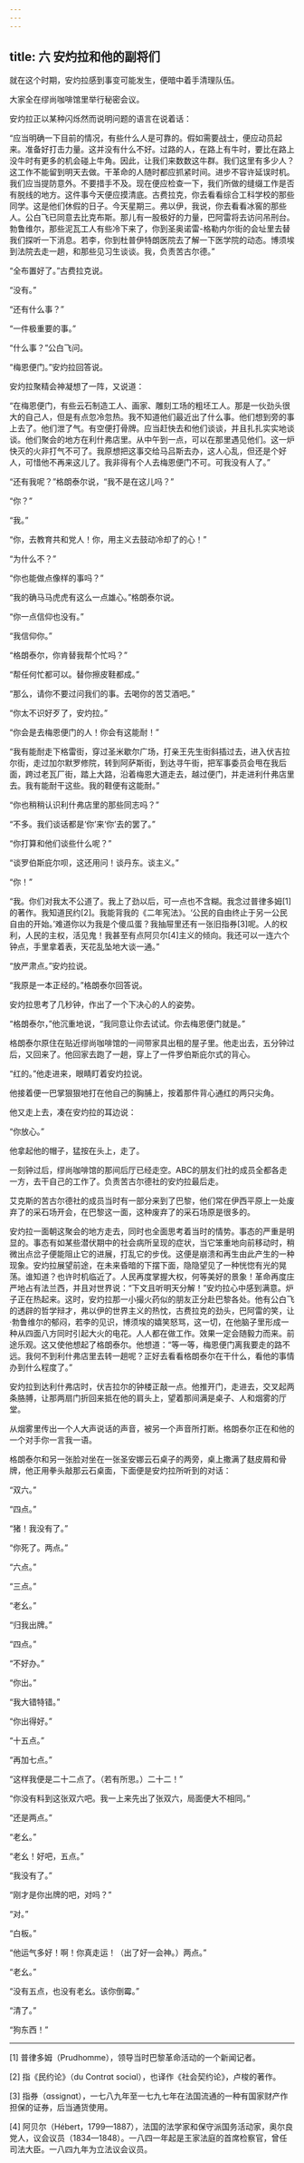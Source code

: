 ```yaml
---
---
---
```

title: 六 安灼拉和他的副将们
---




就在这个时期，安灼拉感到事变可能发生，便暗中着手清理队伍。

大家全在缪尚咖啡馆里举行秘密会议。

安灼拉正以某种闪烁然而说明问题的语言在说着话：

“应当明确一下目前的情况，有些什么人是可靠的。假如需要战士，便应动员起来。准备好打击力量。这并没有什么不好。过路的人，在路上有牛时，要比在路上没牛时有更多的机会碰上牛角。因此，让我们来数数这牛群。我们这里有多少人？这工作不能留到明天去做。干革命的人随时都应抓紧时间。进步不容许延误时机。我们应当提防意外。不要措手不及。现在便应检查一下，我们所做的缝缀工作是否有脱线的地方。这件事今天便应摸清底。古费拉克，你去看看综合工科学校的那些同学。这是他们休假的日子。今天星期三。弗以伊，我说，你去看看冰窖的那些人。公白飞已同意去比克布斯。那儿有一股极好的力量，巴阿雷将去访问吊刑台。勃鲁维尔，那些泥瓦工人有些冷下来了，你到圣奥诺雷-格勒内尔街的会址里去替我们探听一下消息。若李，你到杜普伊特朗医院去了解一下医学院的动态。博须埃到法院去走一趟，和那些见习生谈谈。我，负责苦古尔德。”

“全布置好了。”古费拉克说。

“没有。”

“还有什么事？”

“一件极重要的事。”

“什么事？”公白飞问。

“梅恩便门。”安灼拉回答说。

安灼拉聚精会神凝想了一阵，又说道：

“在梅恩便门，有些云石制造工人、画家、雕刻工场的粗坯工人。那是一伙劲头很大的自己人，但是有点忽冷忽热。我不知道他们最近出了什么事。他们想到旁的事上去了。他们泄了气。有空便打骨牌。应当赶快去和他们谈谈，并且扎扎实实地谈谈。他们聚会的地方在利什弗店里。从中午到一点，可以在那里遇见他们。这一炉快灭的火非打气不可了。我原想把这事交给马吕斯去办，这人心乱，但还是个好人，可惜他不再来这儿了。我非得有个人去梅恩便门不可。可我没有人了。”

“还有我呢？”格朗泰尔说，“我不是在这儿吗？”

“你？”

“我。”

“你，去教育共和党人！你，用主义去鼓动冷却了的心！”

“为什么不？”

“你也能做点像样的事吗？”

“我的确马马虎虎有这么一点雄心。”格朗泰尔说。

“你一点信仰也没有。”

“我信仰你。”

“格朗泰尔，你肯替我帮个忙吗？”

“帮任何忙都可以。替你擦皮鞋都成。”

“那么，请你不要过问我们的事。去喝你的苦艾酒吧。”

“你太不识好歹了，安灼拉。”

“你会是去梅恩便门的人！你会有这能耐！”

“我有能耐走下格雷街，穿过圣米歇尔广场，打亲王先生街斜插过去，进入伏吉拉尔街，走过加尔默罗修院，转到阿萨斯街，到达寻午街，把军事委员会甩在我后面，跨过老瓦厂街，踏上大路，沿着梅恩大道走去，越过便门，并走进利什弗店里去。我有能耐干这些。我的鞋便有这能耐。”

“你也稍稍认识利什弗店里的那些同志吗？”

“不多。我们谈话都是‘你’来‘你’去的罢了。”

“你打算和他们谈些什么呢？”

“谈罗伯斯庇尔呗，这还用问！谈丹东。谈主义。”

“你！”

“我。你们对我太不公道了。我上了劲以后，可一点也不含糊。我念过普律多姆[1]的著作。我知道民约[2]。我能背我的《二年宪法》。‘公民的自由终止于另一公民自由的开始。’难道你以为我是个傻瓜蛋？我抽屉里还有一张旧指券[3]呢。人的权利，人民的主权，活见鬼！我甚至有点阿贝尔[4]主义的倾向。我还可以一连六个钟点，手里拿着表，天花乱坠地大谈一通。”

“放严肃点。”安灼拉说。

“我原是一本正经的。”格朗泰尔回答说。

安灼拉思考了几秒钟，作出了一个下决心的人的姿势。

“格朗泰尔，”他沉重地说，“我同意让你去试试。你去梅恩便门就是。”

格朗泰尔原住在贴近缪尚咖啡馆的一间带家具出租的屋子里。他走出去，五分钟过后，又回来了。他回家去跑了一趟，穿上了一件罗伯斯庇尔式的背心。

“红的。”他走进来，眼睛盯着安灼拉说。

他接着便一巴掌狠狠地打在他自己的胸脯上，按着那件背心通红的两只尖角。

他又走上去，凑在安灼拉的耳边说：

“你放心。”

他拿起他的帽子，猛按在头上，走了。

一刻钟过后，缪尚咖啡馆的那间后厅已经走空。ABC的朋友们社的成员全都各走一方，去干自己的工作了。负责苦古尔德社的安灼拉最后走。

艾克斯的苦古尔德社的成员当时有一部分来到了巴黎，他们常在伊西平原上一处废弃了的采石场开会，在巴黎这一面，这种废弃了的采石场原是很多的。

安灼拉一面朝这聚会的地方走去，同时也全面思考着当时的情势。事态的严重是明显的。事态有如某些潜伏期中的社会病所呈现的症状，当它笨重地向前移动时，稍微出点岔子便能阻止它的进展，打乱它的步伐。这便是崩溃和再生由此产生的一种现象。安灼拉展望前途，在未来昏暗的下摆下面，隐隐望见了一种恍惚有光的晃荡。谁知道？也许时机临近了。人民再度掌握大权，何等美好的景象！革命再度庄严地占有法兰西，并且对世界说：“下文且听明天分解！”安灼拉心中感到满意。炉子正在热起来。这时，安灼拉那一小撮火药似的朋友正分赴巴黎各处。他有公白飞的透辟的哲学辩才，弗以伊的世界主义的热忱，古费拉克的劲头，巴阿雷的笑，让·勃鲁维尔的郁闷，若李的见识，博须埃的嬉笑怒骂，这一切，在他脑子里形成一种从四面八方同时引起大火的电花。人人都在做工作。效果一定会随毅力而来。前途乐观。这又使他想起了格朗泰尔。他想道：“等一等，梅恩便门离我要走的路不远。我何不到利什弗店里去转一趟呢？正好去看看格朗泰尔在干什么，看他的事情办到什么程度了。”

安灼拉到达利什弗店时，伏吉拉尔的钟楼正敲一点。他推开门，走进去，交叉起两条胳膊，让那两扇门折回来抵在他的肩头上，望着那间满是桌子、人和烟雾的厅堂。

从烟雾里传出一个人大声说话的声音，被另一个声音所打断。格朗泰尔正在和他的一个对手你一言我一语。

格朗泰尔和另一张脸对坐在一张圣安娜云石桌子的两旁，桌上撒满了麸皮屑和骨牌，他正用拳头敲那云石桌面，下面便是安灼拉所听到的对话：

“双六。”

“四点。”

“猪！我没有了。”

“你死了。两点。”

“六点。”

“三点。”

“老幺。”

“归我出牌。”

“四点。”

“不好办。”

“你出。”

“我大错特错。”

“你出得好。”

“十五点。”

“再加七点。”

“这样我便是二十二点了。（若有所思。）二十二！”

“你没有料到这张双六吧。我一上来先出了张双六，局面便大不相同。”

“还是两点。”

“老幺。”

“老幺！好吧，五点。”

“我没有了。”

“刚才是你出牌的吧，对吗？”

“对。”

“白板。”

“他运气多好！啊！你真走运！（出了好一会神。）两点。”

“老幺。”

“没有五点，也没有老幺。该你倒霉。”

“清了。”

“狗东西！”



* * *



[1] 普律多姆（Prudhomme），领导当时巴黎革命活动的一个新闻记者。

[2] 指《民约论》（du Contrɑt sociɑl），也译作《社会契约论》，卢梭的著作。

[3] 指券（ɑssignɑt），一七八九年至一七九七年在法国流通的一种有国家财产作担保的证券，后当通货使用。

[4] 阿贝尔（Hébert，1799—1887），法国的法学家和保守派国务活动家，奥尔良党人，议会议员（1834—1848）。一八四一年起是王家法庭的首席检察官，曾任司法大臣。一八四九年为立法议会议员。